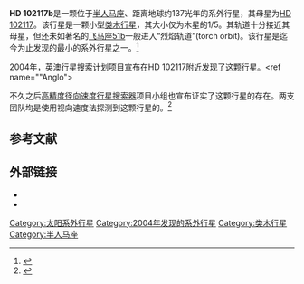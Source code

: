 {{Infobox Planet
| bgcolour = #A0B0FF
| image =
| caption =
| name = HD 102117b
| parent star = yes
| star = HD 102117
| planet = 
| constell = 半人马座
| distance = 137光年
| RA = {{RA|11|44|50.4616}}
| DEC = {{DEC|–58|42|13.354}}
| class = G6V
| discovery = yes
| discovery_ref = 
| discoverer = 英澳天文台
| discovered = 2004年9月16日
| discovery_method = 视向速度法
| semimajor = 0.1532 ±0.0088
| semiminor = 
| orbital_circ = 
| eccentricity = 0.106 ±0.07
| period = 20.8133 ±0.0064地球日
| inclination = 
| long_periastron = 283 ±3°
| time_periastron = 10942.9 ±3 2.400.000儒略日
| semi-amp = 11.8 ±0.77m/s
| physical_characteristics = yes
| mean_radius = 
| density = 
| surface_grav = 
| mass = 
| minimum_mass = 0.172 ±0.018[[木星质量|''M''<sub>''J''</sub>]]
| single_temperature = 
| magnitude =
}}

'''HD 102117b'''是一颗位于[[半人马座|半人马座]]、距离地球约137光年的系外行星，其母星为[[HD_102117|HD 102117]]。该行星是一颗小型[[类木行星|类木行星]]，其大小仅为木星的1/5。其轨道十分接近其母星，但还未如著名的[[飞马座51b|飞马座51b]]一般进入“烈焰轨道”(torch orbit)。该行星是迄今为止发现的最小的系外行星之一。<ref>{{cite journal | url=http://www.iop.org/EJ/article/0004-637X/646/1/505/64046.html | author=Butler ''et al.'' | title=Catalog of Nearby Exoplanets | journal=The [[Astrophysical_Journal|Astrophysical Journal]] | volume=646 | issue=1 | pages=505–522 | year=2006 | doi=10.1086/504701 | access-date=2009-07-12 | archive-date=2009-05-02 | archive-url=https://www.webcitation.org/5gTrfcenD?url=http://www.iop.org/EJ/article/0004-637X/646/1/505/64046.html | dead-url=no }}</ref>

2004年，英澳行星搜索计划项目宣布在HD 102117附近发现了这颗行星。<ref name=""Anglo">{{cite journal | url=http://www.iop.org/EJ/article/0004-637X/623/2/1171/61345.html | author=Tinney ''et al.'' | title=Three Low-Mass Planets from the Anglo-Australian Planet Search | journal=The [[Astrophysical_Journal|Astrophysical Journal]] | volume=623 | issue=2 | year=2005 | pages=1171–1179  | doi=10.1086/428661 }}</ref>不久之后[[高精度径向速度行星搜索器|高精度径向速度行星搜索器]]项目小组也宣布证实了这颗行星的存在。两支团队均是使用视向速度法探测到这颗行星的。<ref name="HARPS">{{cite journal | url=http://www.edpsciences.org/articles/aa/abs/2005/27/aa2864-05/aa2864-05.html | author=Lovis ''et al.'' | title=The HARPS search for southern extra-solar planets III. Three Saturn-mass planets around HD 93083, HD 101930 and HD 102117 | journal=[[Astronomy_and_Astrophysics|Astronomy and Astrophysics]] | volume=437 | year=2005 | pages=1121 – 1126 | doi=10.1051/0004-6361:20052864 | format=abstract | deadurl=yes | archiveurl=https://web.archive.org/web/20051023053345/http://www.edpsciences.org/articles/aa/abs/2005/27/aa2864-05/aa2864-05.html | archivedate=2005-10-23 | access-date=2009-07-12 }}</ref>

== 参考文献 ==
{{Reflist|2}}

== 外部链接 ==
* {{cite web | url=http://media4.obspm.fr/exoplanets/base/etoile.php?nom=HD+102117 | title=HD 102117 | work=Exoplanets | access-date=2009-07-12 | archive-url=https://www.webcitation.org/6JFupaV0L?url=http://media4.obspm.fr/exoplanets/base/etoile.php?nom=HD+102117 | archive-date=2013-08-30 | dead-url=yes }}
* {{cite web | url=http://www.extrasolar.net/planettour.asp?StarCatId=normal&PlanetId=274 | title=HD 102117 b | work=Extrasolar Visions | deadurl=yes | archiveurl=https://web.archive.org/web/20041116215918/http://www.extrasolar.net/planettour.asp?StarCatId=normal&PlanetId=274 | archivedate=2004-11-16 | accessdate=2009-07-12 }}
{{Sky|11|44|50.4616|-|58|42|13.354|136.9}}

[[Category:太阳系外行星|Category:太阳系外行星]]
[[Category:2004年发现的系外行星|Category:2004年发现的系外行星]]
[[Category:类木行星|Category:类木行星]]
[[Category:半人马座|Category:半人马座]]